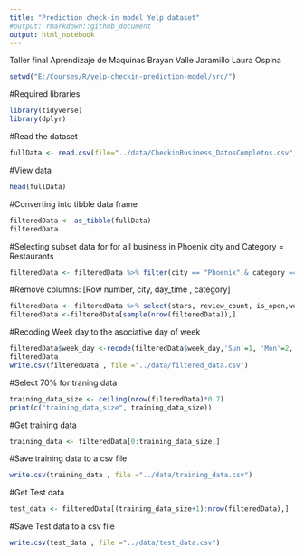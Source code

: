 ```yaml
---
title: "Prediction check-in model Yelp dataset"
#output: rmarkdown::github_document
output: html_notebook
---
```

Taller final Aprendizaje de Maquinas
Brayan Valle Jaramillo
Laura Ospina

```r
setwd("E:/Courses/R/yelp-checkin-prediction-model/src/")
```
#Required libraries
```r
library(tidyverse)
library(dplyr)
```


#Read the dataset
```r
fullData <- read.csv(file="../data/CheckinBusiness_DatosCompletos.csv", header=TRUE, sep=",")


```
#View data
```r
head(fullData)
```
#Converting into tibble data frame
```r
filteredData <- as_tibble(fullData)
filteredData
```


#Selecting subset data for for all business in Phoenix city and Category = Restaurants
```r
filteredData <- filteredData %>% filter(city == "Phoenix" & category == "Restaurants" & (hourofday > 12 & hourofday < 22) & (week_day == "Fri" || week_day == "Sat" || week_day == "Sun"))
```
#Remove columns: [Row number, city, day_time , category]

```r
filteredData <- filteredData %>% select(stars, review_count, is_open,week_day,hourofday,checkins)
filteredData <-filteredData[sample(nrow(filteredData)),] 
```

#Recoding Week day to the asociative day of week
```r
filteredData$week_day <-recode(filteredData$week_day,'Sun'=1, 'Mon'=2, 'Tue'=3, 'Wed'=4 , 'Thu'=5, 'Fri'=6,'Sat'=7)
filteredData
write.csv(filteredData , file ="../data/filtered_data.csv")

```
#Select 70% for traning data
```r
training_data_size <- ceiling(nrow(filteredData)*0.7)
print(c("training_data_size", training_data_size))
```

#Get training data

```r
training_data <- filteredData[0:training_data_size,]
```
#Save training data to a csv file

```r
write.csv(training_data , file ="../data/training_data.csv")
```
#Get Test data
```r
test_data <- filteredData[(training_data_size+1):nrow(filteredData),]
```

#Save Test data to a csv file

```r
write.csv(test_data , file ="../data/test_data.csv")
```


